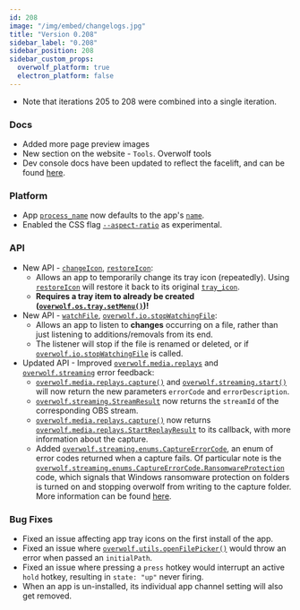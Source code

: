 ```yaml
---
id: 208
image: "/img/embed/changelogs.jpg"
title: "Version 0.208"
sidebar_label: "0.208"
sidebar_position: 208
sidebar_custom_props:
  overwolf_platform: true
  electron_platform: false
---
```


* Note that iterations 205 to 208 were combined into a single iteration.

### Docs
- Added more page preview images
- New section on the website - `Tools`. Overwolf tools 
- Dev console docs have been updated to reflect the facelift, and can be found [here](/tools/developers-console).

### Platform
- App [`process_name`](/api/manifest#process_name) now defaults to the app's [`name`](/api/manifest#meta-name).
- Enabled the CSS flag [`--aspect-ratio`](https://developer.mozilla.org/en-US/docs/Web/CSS/aspect-ratio) as experimental.

### API
- New API - [`changeIcon`](/api/os/tray#changeiconpath-callback), [`restoreIcon`](/api/os/tray#restoreicon-callback):
    - Allows an app to temporarily change its tray icon (repeatedly). Using [`restoreIcon`](/api/os/tray#restoreicon-callback) will restore it back to its original [`tray_icon`](/api/manifest#meta-tray_icon).
    - **Requires a tray item to already be created ([`overwolf.os.tray.setMenu()`](/api/os/tray#setmenumenu-callback))!**
- New API - [`watchFile`](/api/io#watchfilefilepath-callback), [`overwolf.io.stopWatchingFile`](/api/io#stopwatchingfilefilepath-callback):
    - Allows an app to listen to **changes** occurring on a file, rather than just listening to additions/removals from its end.
    - The listener will stop if the file is renamed or deleted, or if [`overwolf.io.stopWatchingFile`](/api/io#stopwatchingfilefilepath-callback) is called.
- Updated API - Improved [`overwolf.media.replays`](/api/media/replays) and [`overwolf.streaming`](/api/streaming) error feedback:
    - [`overwolf.media.replays.capture()`](/api/media/replays#capturepastduration-futureduration-capturefinishedcallback-callback) and [`overwolf.streaming.start()`](/api/streaming#startsettings-callback) will now return the new parameters `errorCode` and `errorDescription`.
    - [`overwolf.streaming.StreamResult`](/api/streaming#streamResult-object) now returns the `streamId` of the corresponding OBS stream.
    - [`overwolf.media.replays.capture()`](/api/media/replays#capturepastduration-futureduration-capturefinishedcallback-callback) now returns [`overwolf.media.replays.StartReplayResult`](/api/media/replays#replayresult-object) to its callback, with more information about the capture.
    - Added [`overwolf.streaming.enums.CaptureErrorCode`](/api/streaming#captureerrorcode-enum), an enum of error codes returned when a capture fails. Of particular note is the [`overwolf.streaming.enums.CaptureErrorCode.RansomwareProtection`](/api/streaming#ransomwareprotection-note) code,
    which signals that Windows ransomware protection on folders is turned on and stopping overwolf from writing to the capture folder. More information can be found [here](https://learn.microsoft.com/en-us/microsoft-365/security/defender-endpoint/controlled-folders?view=o365-worldwide#windows-system-folders-are-protected-by-default).

### Bug Fixes
- Fixed an issue affecting app tray icons on the first install of the app.
- Fixed an issue where [`overwolf.utils.openFilePicker()`](/api/utils/#openfilepickerfilter-initialpath-callback) would throw an error when passed an  `initialPath`.
- Fixed an issue where pressing a `press` hotkey would interrupt an active `hold` hotkey, resulting in `state: "up"` never firing.
- When an app is un-installed, its individual app channel setting will also get removed.